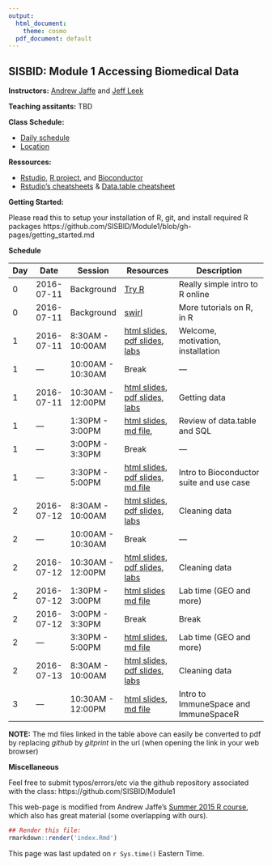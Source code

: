 ```yaml
---
output:
  html_document:
    theme: cosmo
  pdf_document: default
---
```


## SISBID: Module 1 Accessing Biomedical Data

**Instructors:** [Andrew Jaffe](http://www.aejaffe.com/) and [Jeff Leek](http://www.jtleek.com/)

**Teaching assitants:** TBD
<!-- [Jean Morrison](http://students.washington.edu/jeanm5/) and [Brian Williamson](http://students.washington.edu/brianw26/) -->


**Class Schedule:**

* [Daily schedule](http://www.biostat.washington.edu/suminst/sisbid/schedule)
* [Location](http://www.biostat.washington.edu/suminst/sisbid/maps)


**Ressources:**


* [Rstudio](http://www.rstudio.com/), [R project](http://www.r-project.org/), and [Bioconductor](http://bioconductor.org/)
* [Rstudio's cheatsheets](http://www.rstudio.com/resources/cheatsheets/) & [Data.table cheatsheet](https://s3.amazonaws.com/assets.datacamp.com/img/blog/data+table+cheat+sheet.pdf)

**Getting Started:**

Please read this to setup your installation of R, git, and install required R packages
https://github.com/SISBID/Module1/blob/gh-pages/getting_started.md

**Schedule**


| Day  | Date  |  Session | Resources  |  Description |
|----|------------|--------------|---------------------|--------------------------------------|
| 0  | 2016-07-11  | Background  | [Try R](http://tryr.codeschool.com/)  | Really simple intro to R online  |
| 0  | 2016-07-11  | Background | [swirl](http://swirlstats.com/)  | More tutorials on R, in R  |
|1 | 2016-07-11 | 8:30AM - 10:00AM | [html slides](lecture_notes/session1.html), [pdf slides](lecture_notes/session1.pdf), [labs](https://github.com/SISBID/Module1/tree/gh-pages/labs) | Welcome, motivation, installation |
|1 | --- | 10:00AM - 10:30AM | Break | --- |
|1 | 2016-07-11 | 10:30AM - 12:00PM | [html slides](https://slides.com/jeffleek/sisbid-m1-d1), [pdf slides](https://dl.dropbox.com/s/kpf7yidry8ywkbf/sisbid-m1-d1.pdf), [labs](https://github.com/SISBID/Module1/tree/gh-pages/labs) | Getting data |
|1 | --- | 1:30PM - 3:00PM | [html slides](lecture_notes/data_manipulation_review.html), [md file](https://github.com/SISBID/Module1/blob/gh-pages/lecture_notes/data_manipulation_review.md), | Review of data.table and SQL |
|1 | --- | 3:00PM - 3:30PM | Break | --- |
|1 | --- | 3:30PM - 5:00PM | [html slides](lecture_notes/Bioconductor_intro.html), [pdf slides](lecture_notes/Bioconductor_intro.pdf), [md file](lecture_notes/Bioconductor_intro.md) | Intro to Bioconductor suite and use case |
|2 | 2016-07-12 | 8:30AM - 10:00AM | [html slides](https://slides.com/jeffleek/sisbid-m1-d2), [pdf slides](https://dl.dropbox.com/s/q29sspevqn3h2jk/sisbid-m1-d2.pdf), [labs](https://github.com/SISBID/Module1/tree/gh-pages/labs) | Cleaning data |
|2 | --- | 10:00AM - 10:30AM | Break | --- |
|2 | 2016-07-12 | 10:30AM - 12:00PM | [html slides](https://slides.com/jeffleek/sisbid-m1-d2), [pdf slides](https://dl.dropbox.com/s/q29sspevqn3h2jk/sisbid-m1-d2.pdf), [labs](https://github.com/SISBID/Module1/tree/gh-pages/labs) | Cleaning data |
|2 | 2016-07-12 | 1:30PM - 3:00PM | [html slides](lecture_notes/Lab_Searching_GEO.html) [md file](https://github.com/SISBID/Module1/blob/gh-pages/lecture_notes/Lab_Searching_GEO.md) | Lab time (GEO and more) |
|2 | 2016-07-12 | 3:00PM - 3:30PM | Break | Break |
|2 | --- | 3:30PM - 5:00PM | [html slides](lecture_notes/Lab_Searching_GEO.html), [md file](https://github.com/SISBID/Module1/blob/gh-pages/lecture_notes/Lab_Searching_GEO.md) | Lab time (GEO and more) |
|2 | 2016-07-13 | 8:30AM - 10:00AM | [html slides](https://slides.com/jeffleek/sisbid-m1-d3), [pdf slides](https://dl.dropbox.com/s/m8r6cid58fbnk39/sisbid-m1-d3.pdf), [labs](https://github.com/SISBID/Module1/tree/gh-pages/labs) | Cleaning data |
|3 | --- | 10:30AM - 12:00PM | [html slides](lecture_notes/ImmuneSpaceR.html), [md file](https://github.com/SISBID/Module1/blob/gh-pages/lecture_notes/ImmuneSpaceR.md) | Intro to ImmuneSpace and ImmuneSpaceR |

**NOTE:** The md files linked in the table above can easily be converted to pdf by replacing *github* by *gitprint* in the url (when opening the link in your web browser)

<!-- Add links to the rest of the material as we go



-->

**Miscellaneous**

Feel free to submit typos/errors/etc via the github repository associated with the class: 
https://github.com/SISBID/Module1

This web-page is modified from Andrew Jaffe's [Summer 2015 R course](http://www.aejaffe.com/summerR_2015/), which also has great material (some overlapping with ours).

```r
## Render this file:
rmarkdown::render('index.Rmd')
```

This page was last updated on `r Sys.time()` Eastern Time.
